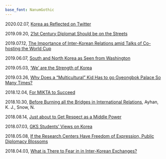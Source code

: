 ```yaml
---
base_font: NanumGothic
---
```


2020.02.07, [Korea as Reflected on Twitter](https://www.donga.com/news/List/Series_70040100000265/article/all/20200207/99578393/1)

2019.09.20, [21st Century Diplomat Should be on the Streets](http://www.donga.com/news/article/all/20190920/97489317/1)

2019.07.12, [The Importance of Inter-Korean Relations amid Talks of Co-hosting the World Cup](https://www.donga.com/news/List/Series_70040100000265/article/all/20190712/96438479/1)

2019.06.07, [South and North Korea as Seen from Washington](https://www.donga.com/news/List/Series_70040100000265/article/all/20190607/95879632/1)

2019.05.03, ['We' are the Strength of Korea](http://www.donga.com/news/List/Series_70040100000265/article/all/20190503/95363228/1)

2019.03.26, [Why Does a "Multicultural" Kid Has to go Gyeongbok Palace So Many Times?](http://www.donga.com/news/List/Series_70040100000265/article/all/20190326/94729975/1)

2018.12.04, [For MIKTA to Succeed](http://www.donga.com/news/List/Series_70040100000265/article/all/20181204/93139052/1)

2018.10.30, [Before Burning all the Bridges in International Relations ](http://www.donga.com/news/List/Series_70040100000265/article/all/20181030/92643028/1), Ayhan, K. J., Snow, N.

2018.08.14, [Just about to Get Respect as a Middle Power](http://www.donga.com/news/List/Series_70040100000265/article/all/20180814/91504198/1)

2018.07.03, [GKS Students' Views on Korea](http://www.donga.com/news/List/Series_70040100000265/article/all/20180703/90869259/1)

2018.05.08, [If the Research Centers Have Freedom of Expression, Public Diplomacy Blossoms](http://www.donga.com/news/List/Series_70040100000265/article/all/20180508/89969581/1)

2018.04.03, [What is There to Fear in in Inter-Korean Exchanges?](http://www.donga.com/news/List/Series_70040100000265/article/all/20180403/89427899/1)
